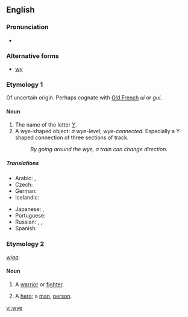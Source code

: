 ==English==

===Pronunciation===
* {{IPA|/waɪ/}}

===Alternative forms===
* [[wy]]

===Etymology 1===
Of uncertain origin. Perhaps cognate with [[Old French]] ''ui'' or ''gui.''

====Noun====
{{en-noun}}

# The name of the letter [[Y]].
# A wye-shaped object: ''a wye-level, wye-connected.'' Especially a Y-shaped connection of three sections of track.
#: ''By going around the wye, a train can change direction.''

=====Translations=====
{{trans-top|name of the letter Y, y}}
* Arabic: {{t|ar|إي غريكا|f|tr='ii ghriika|sc=Arab}},  {{t|ar|واي|m|tr=way|sc=Arab}}
* Czech: {{t-|cs|ypsilon|n}}
* German: {{t|de|Ypsilon|n}}
* Icelandic: {{t|is|ypsilon|n}}
{{trans-mid}}
* Japanese: {{t|ja|ワイ|tr=wai|sc=Jpan}},  {{t|ja|ワイ|tr=wai|sc=Jpan}}
* Portuguese: {{t-|pt|ípsilon|m}}
* Russian: {{t+|ru|игрек|tr=ígrek|sc=Cyrl}},  {{qualifier|English}} {{t|ru|уай|n|tr=uaj|sc=Cyrl}},  {{t|ru|ипсилон|m|tr=ipsilón|sc=Cyrl}}
* Spanish: {{t|es|i griego|m}}
{{trans-bottom}}

===Etymology 2===
{{etyl|ang}} ''[[wiga]]''.

====Noun====
{{en-noun}}

# {{context|poetic|obsolete}} A [[warrior]] or [[fighter]].
# {{context|poetic|obsolete}} A [[hero]]; a [[man]], [[person]].

[[vi:wye]]